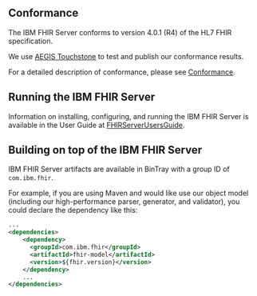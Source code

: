 

## Conformance
The IBM FHIR Server conforms to version 4.0.1 (R4) of the HL7 FHIR specification.

We use [AEGIS Touchstone](https://touchstone.aegis.net/touchstone/analytics/publishedList)
to test and publish our conformance results.

For a detailed description of conformance, please see [Conformance](/Conformance).

## Running the IBM FHIR Server
Information on installing, configuring, and running the IBM FHIR Server is available in the User Guide at [FHIRServerUsersGuide](/guides/FHIRServerUsersGuide).

## Building on top of the IBM FHIR Server
IBM FHIR Server artifacts are available in BinTray with a group ID of `com.ibm.fhir`.

For example, if you are using Maven and would like use our object model (including our high-performance parser, generator, and validator),
you could declare the dependency like this:

``` xml
...
<dependencies>
    <dependency>
      <groupId>com.ibm.fhir</groupId>
      <artifactId>fhir-model</artifactId>
      <version>${fhir.version}</version>
    </dependency>
    ...
</dependencies>
```
